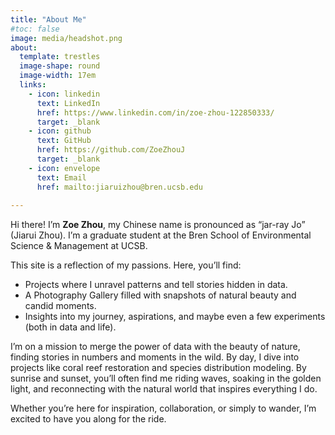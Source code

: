 ```yaml
---
title: "About Me"
#toc: false
image: media/headshot.png
about:
  template: trestles
  image-shape: round
  image-width: 17em
  links:
    - icon: linkedin
      text: LinkedIn
      href: https://www.linkedin.com/in/zoe-zhou-122850333/
      target: _blank 
    - icon: github
      text: GitHub
      href: https://github.com/ZoeZhouJ
      target: _blank 
    - icon: envelope
      text: Email
      href: mailto:jiaruizhou@bren.ucsb.edu
  
---
```

:::{#hero-heading}
Hi there! I'm **Zoe Zhou**, my Chinese name is pronounced as "jar-ray Jo" (Jiarui Zhou). I'm a graduate student at the Bren School of Environmental Science & Management at UCSB. 

This site is a reflection of my passions. Here, you’ll find:

- Projects where I unravel patterns and tell stories hidden in data.
- A Photography Gallery filled with snapshots of natural beauty and candid moments.
- Insights into my journey, aspirations, and maybe even a few experiments (both in data and life).

I’m on a mission to merge the power of data with the beauty of nature, finding stories in numbers and moments in the wild. By day, I dive into projects like coral reef restoration and species distribution modeling. By sunrise and sunset, you’ll often find me riding waves, soaking in the golden light, and reconnecting with the natural world that inspires everything I do.

Whether you’re here for inspiration, collaboration, or simply to wander, I’m excited to have you along for the ride.
:::